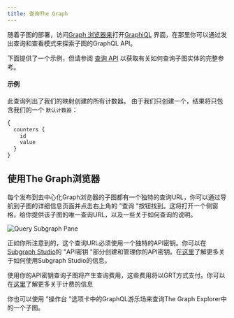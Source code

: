 ```yaml
---
title: 查询The Graph
---
```


随着子图的部署，访问[Graph 浏览器来](https://thegraph.com/explorer)打开[GraphiQL](https://github.com/graphql/graphiql) 界面，在那里你可以通过发出查询和查看模式来探索子图的GraphQL API。

下面提供了一个示例，但请参阅 [查询 API](/developer/graphql-api) 以获取有关如何查询子图实体的完整参考。

#### 示例

此查询列出了我们的映射创建的所有计数器。 由于我们只创建一个，结果将只包含我们的一个 `默认计数器`：

```graphql
{
  counters {
    id
    value
  }
}
```

## 使用The Graph浏览器

每个发布到去中心化Graph浏览器的子图都有一个独特的查询URL，你可以通过导航到子图的详细信息页面并点击右上角的 "查询 "按钮找到。这将打开一个侧窗格，给你提供该子图的唯一查询URL，以及一些关于如何查询的说明。

![Query Subgraph Pane](/img/query-subgraph-pane.png)

正如你所注意到的，这个查询URL必须使用一个独特的API密钥。你可以在 [Subgraph Studio](https://thegraph.com/studio)的 "API密钥 "部分创建和管理你的API密钥。在[这里](/studio/subgraph-studio)了解更多关于如何使用Subgraph Studio的信息。

使用你的API密钥查询子图将产生查询费用，这些费用将以GRT方式支付。你可以在[这里](/studio/billing)了解更多关于计费的信息

你也可以使用 "操作台 "选项卡中的GraphQL游乐场来查询The Graph Explorer中的一个子图。
